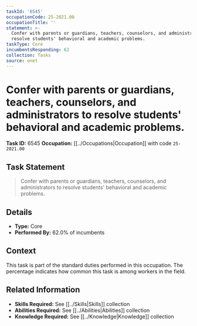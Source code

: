 ```yaml
---
taskId: '6545'
occupationCode: 25-2021.00
occupationTitle: ''
statement: >-
  Confer with parents or guardians, teachers, counselors, and administrators to
  resolve students' behavioral and academic problems.
taskType: Core
incumbentsResponding: 62
collection: Tasks
source: onet
---
```

# Confer with parents or guardians, teachers, counselors, and administrators to resolve students' behavioral and academic problems.

**Task ID:** 6545
**Occupation:** [[../Occupations|Occupation]] with code `25-2021.00`

## Task Statement

> Confer with parents or guardians, teachers, counselors, and administrators to resolve students' behavioral and academic problems.

## Details

- **Type:** Core
- **Performed By:** 62.0% of incumbents

## Context

This task is part of the standard duties performed in this occupation. The percentage indicates how common this task is among workers in the field.

## Related Information

- **Skills Required:** See [[../Skills|Skills]] collection
- **Abilities Required:** See [[../Abilities|Abilities]] collection
- **Knowledge Required:** See [[../Knowledge|Knowledge]] collection
